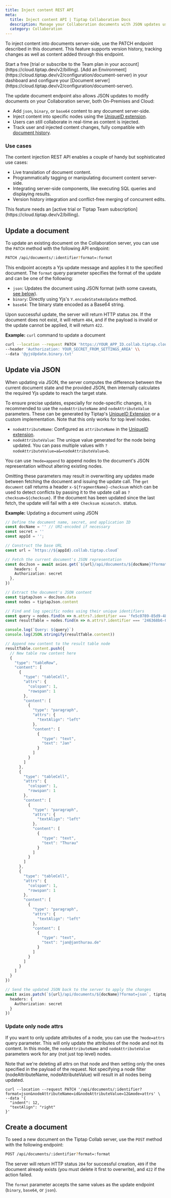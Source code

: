 ```yaml
---
title: Inject content REST API
meta:
  title: Inject content API | Tiptap Collaboration Docs
  description: Manage your Collaboration documents with JSON updates using the Inject Content API. Learn more in our docs!
  category: Collaboration
---
```



To inject content into documents server-side, use the PATCH endpoint described in this document. This feature supports version history, tracking changes as well as content added through this endpoint.


<Requirements>
    <RequirementItem label="1. Activate trial or subscribe">
        Start a free [trial or subscribe to the Team plan in your account](https://cloud.tiptap.dev/v2/billing).
    </RequirementItem>
    <RequirementItem label="2. Start Document server">
        [Add an Environment](https://cloud.tiptap.dev/v2/configuration/document-server) in your dashboard and configure your [Document server](https://cloud.tiptap.dev/v2/configuration/document-server).
    </RequirementItem>
</Requirements>

The update document endpoint also allows JSON updates to modify documents on your Collaboration server, both On-Premises and Cloud:

- Add `json`, `binary`, or `base64` content to any document server-side.
- Inject content into specific nodes using the [UniqueID extension](/editor/extensions/functionality/uniqueid).
- Users can still collaborate in real-time as content is injected.
- Track user and injected content changes, fully compatible with [document history](/collaboration/documents/history).

### Use cases

The content injection REST API enables a couple of handy but sophisticated use cases:

- Live translation of document content.
- Programmatically tagging or manipulating document content server-side.
- Integrating server-side components, like executing SQL queries and displaying results.
- Version history integration and conflict-free merging of concurrent edits.

<Callout title="Integrate or test content injection" variant="warning">
    This feature needs an [active trial or Tiptap Team subscription](https://cloud.tiptap.dev/v2/billing).
</Callout>

## Update a document

To update an existing document on the Collaboration server, you can use the `PATCH` method with the following API endpoint:

```bash
PATCH /api/documents/:identifier?format=:format
```

This endpoint accepts a Yjs update message and applies it to the specified document. The `format` query parameter specifies the format of the update and can be one of the following:

- `json`: Updates the document using JSON format (with some caveats, [see below](#update-via-json)).
- `binary`: Directly using Yjs's `Y.encodeStateAsUpdate` method.
- `base64`: The binary state encoded as a Base64 string.

Upon successful update, the server will return HTTP status `204`. If the document does not exist, it will return `404`, and if the payload is invalid or the update cannot be applied, it will return `422`.

**Example:** `curl` command to update a document

```bash
curl --location --request PATCH 'https://YOUR_APP_ID.collab.tiptap.cloud/api/documents/DOCUMENT_NAME' \\
--header 'Authorization: YOUR_SECRET_FROM_SETTINGS_AREA' \\
--data '@yjsUpdate.binary.txt'
```

## Update via JSON

When updating via JSON, the server computes the difference between the current document state and the provided JSON, then internally calculates the required Yjs update to reach the target state.

To ensure precise updates, especially for node-specific changes, it is recommended to use the `nodeAttributeName` and `nodeAttributeValue` parameters. These can be generated by Tiptap's [UniqueID Extension](/editor/extensions/functionality/uniqueid) or a custom implementation.
Note that this only works for top level nodes.

- `nodeAttributeName`: Configured as `attributeName` in the [UniqueID extension](/editor/extensions/functionality/uniqueid).
- `nodeAttributeValue`: The unique value generated for the node being updated. You can pass multiple values with `?nodeAttributeValue=a&=nodeAttributeValue=b`.

You can use `?mode=append` to append nodes to the document's JSON representation without altering existing nodes.

Omitting these parameters may result in overwriting any updates made between fetching the document and issuing the update call. The `get document` call returns a header `x-${fragmentName}-checksum` which can be used to detect conflicts by passing
it to the update call as `?checksum=${checksum}`. If the document has been updated since the last fetch, the update will fail with a `409 Checksum mismatch.` status.

**Example:** Updating a document using JSON

```typescript
// Define the document name, secret, and application ID
const docName = '' // URI-encoded if necessary
const secret = ''
const appId = '';

// Construct the base URL
const url = `https://${appId}.collab.tiptap.cloud`

// Fetch the current document's JSON representation
const docJson = await axios.get(`${url}/api/documents/${docName}?format=json`, {
    headers: {
    Authorization: secret
  },
})

// Extract the document's JSON content
const tiptapJson = docJson.data
const nodes = tiptapJson.content

// Find and log specific nodes using their unique identifiers
const query = nodes.find(n => n.attrs?.identifier === 'fe5c0789-85d9-4877-a2c3-bccf5d874866').content[0].text
const resultTable = nodes.find(n => n.attrs?.identifier === '246368b6-0746-4ca1-a16f-8d964aff4041')

console.log(`Query: ${query}`)
console.log(JSON.stringify(resultTable.content))

// Append new content to the result table node
resultTable.content.push({
  // New table row content here
  {
    "type": "tableRow",
    "content": [
      {
        "type": "tableCell",
        "attrs": {
          "colspan": 1,
          "rowspan": 1
        },
        "content": [
          {
            "type": "paragraph",
            "attrs": {
              "textAlign": "left"
            },
            "content": [
              {
                "type": "text",
                "text": "Jan"
              }
            ]
          }
        ]
      },
      {
        "type": "tableCell",
        "attrs": {
          "colspan": 1,
          "rowspan": 1
        },
        "content": [
          {
            "type": "paragraph",
            "attrs": {
              "textAlign": "left"
            },
            "content": [
              {
                "type": "text",
                "text": "Thurau"
              }
            ]
          }
        ]
      },
      {
        "type": "tableCell",
        "attrs": {
          "colspan": 1,
          "rowspan": 1
        },
        "content": [
          {
            "type": "paragraph",
            "attrs": {
              "textAlign": "left"
            },
            "content": [
              {
                "type": "text",
                "text": "jan@janthurau.de"
              }
            ]
          }
        ]
      }
    ]
  }
})

// Send the updated JSON back to the server to apply the changes
await axios.patch(`${url}/api/documents/${docName}?format=json`, tiptapJson, {
  headers: {
    Authorization: secret
  }
})
```

### Update only node attrs

If you want to only update attributes of a node, you can use the `?mode=attrs` query parameter. This will only update the attributes of the node and not its content. 
In this mode, the `nodeAttributeName` and `nodeAttributeValue` parameters work for any (not just top level) nodes.

Note that we're deleting all attrs on that node and then setting only the ones specified in the payload of the request. Not specifying a node filter (nodeAttributeName, nodeAttributeValue) will result in all nodes being updated.

```
curl --location --request PATCH '/api/documents/:identifier?format=json&nodeAttributeName=id&nodeAttributeValue=12&mode=attrs' \
--data '{
  "indent": 12,
  "textAlign": "right"
}'
```

## Create a document

To seed a new document on the Tiptap Collab server, use the `POST` method with the following endpoint:

```bash
POST /api/documents/:identifier?format=:format
```

The server will return HTTP status `204` for successful creation, `409` if the document already exists (you must delete it first to overwrite), and `422` if the action failed.

The `format` parameter accepts the same values as the update endpoint (`binary`, `base64`, or `json`).
